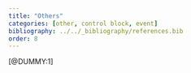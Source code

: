 ```yaml
---
title: "Others"
categories: [other, control block, event]
bibliography: ../../_bibliography/references.bib
order: 8
---
```


[@DUMMY:1] 
